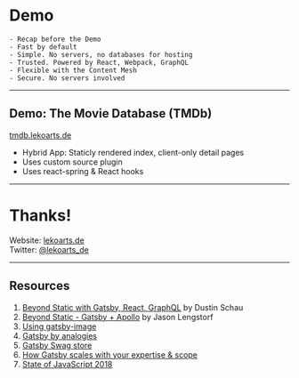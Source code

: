 

# Demo

```notes
- Recap before the Demo
- Fast by default
- Simple. No servers, no databases for hosting
- Trusted. Powered by React, Webpack, GraphQL
- Flexible with the Content Mesh
- Secure. No servers involved
```

---

## Demo: The Movie Database (TMDb)

<a className="demo-link" target="_blank" rel="noopener noreferrer" href="https://tmdb.lekoarts.de">tmdb.lekoarts.de</a>

- Hybrid App: Staticly rendered index, client-only detail pages
- Uses custom source plugin
- Uses react-spring & React hooks

---

# Thanks!

Website: [lekoarts.de](https://www.lekoarts.de) <br />
Twitter: [@lekoarts_de](https://www.twitter.com/lekoarts_de)

---

## Resources

1. [Beyond Static with Gatsby, React, GraphQL](https://www.beyondstatic.dustinschau.com/#0) by Dustin Schau
2. [Beyond Static - Gatsby + Apollo](https://jlengstorf.github.io/presentations/beyond-static/#/) by Jason Lengstorf
3. [Using gatsby-image](https://using-gatsby-image.gatsbyjs.org/)
4. [Gatsby by analogies](https://www.gatsbyjs.org/blog/2018-12-04-gatsby-analogy/)
5. [Gatsby Swag store](https://store.gatsbyjs.org)
6. [How Gatsby scales with your expertise & scope](https://www.lekoarts.de/en/blog/how-gatsby-scales-with-your-expertise-and-scope)
7. [State of JavaScript 2018](https://2018.stateofjs.com/awards/)